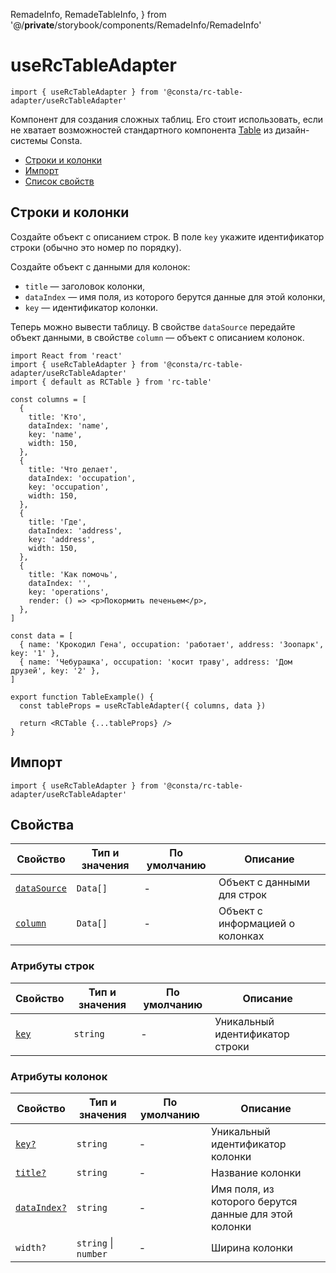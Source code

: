 
  RemadeInfo,
  RemadeTableInfo,
} from '@/__private__/storybook/components/RemadeInfo/RemadeInfo'

# useRcTableAdapter

```tsx
import { useRcTableAdapter } from '@consta/rc-table-adapter/useRcTableAdapter'
```

Компонент для создания сложных таблиц. Его стоит использовать,
если не хватает возможностей стандартного компонента
[Table](https://consta-uikit.vercel.app/?path=/docs/components-table--custom-rows)
из дизайн-системы Consta.

<RemadeInfo
  commponentName="Table"
  apiUrl="https://github.com/react-component/table"
  libraryName="rc-table"
/>

- [Строки и колонки](#строки-и-колонки)
- [Импорт](#импорт)
- [Список свойств](#свойства)

## Строки и колонки

Создайте объект с описанием строк.
В поле `key` укажите идентификатор строки (обычно это номер по порядку).

Создайте объект с данными для колонок:

- `title` — заголовок колонки,
- `dataIndex` — имя поля, из которого берутся данные для этой колонки,
- `key` — идентификатор колонки.

Теперь можно вывести таблицу. В свойстве `dataSource` передайте объект данными,
в свойстве `column` — объект с описанием колонок.

```tsx
import React from 'react'
import { useRcTableAdapter } from '@consta/rc-table-adapter/useRcTableAdapter'
import { default as RCTable } from 'rc-table'

const columns = [
  {
    title: 'Кто',
    dataIndex: 'name',
    key: 'name',
    width: 150,
  },
  {
    title: 'Что делает',
    dataIndex: 'occupation',
    key: 'occupation',
    width: 150,
  },
  {
    title: 'Где',
    dataIndex: 'address',
    key: 'address',
    width: 150,
  },
  {
    title: 'Как помочь',
    dataIndex: '',
    key: 'operations',
    render: () => <p>Покормить печеньем</p>,
  },
]

const data = [
  { name: 'Крокодил Гена', occupation: 'работает', address: 'Зоопарк', key: '1' },
  { name: 'Чебурашка', occupation: 'косит траву', address: 'Дом друзей', key: '2' },
]

export function TableExample() {
  const tableProps = useRcTableAdapter({ columns, data })

  return <RCTable {...tableProps} />
}

```

<TableExample />

## Импорт

```tsx
import { useRcTableAdapter } from '@consta/rc-table-adapter/useRcTableAdapter'
```

## Свойства

<RemadeTableInfo apiUrl="https://github.com/react-component/table" />

| Свойство                          | Тип и значения | По умолчанию | Описание                        |
| --------------------------------- | -------------- | ------------ | ------------------------------- |
| [`dataSource`](#строки-и-колонки) | `Data[]`       | -            | Объект с данными для строк      |
| [`column`](#строки-и-колонки)     | `Data[]`       | -            | Объект с информацией о колонках |

### Атрибуты строк

| Свойство                   | Тип и значения | По умолчанию | Описание                        |
| -------------------------- | -------------- | ------------ | ------------------------------- |
| [`key`](#строки-и-колонки) | `string`       | -            | Уникальный идентификатор строки |

### Атрибуты колонок

| Свойство                          | Тип и значения           | По умолчанию | Описание                                              |
| --------------------------------- | ------------------------ | ------------ | ----------------------------------------------------- |
| [`key?`](#строки-и-колонки)       | `string`                 | -            | Уникальный идентификатор колонки                      |
| [`title?`](#строки-и-колонки)     | `string`                 | -            | Название колонки                                      |
| [`dataIndex?`](#строки-и-колонки) | `string`                 | -            | Имя поля, из которого берутся данные для этой колонки |
| `width?`                          | `string` &#124; `number` | -            | Ширина колонки                                        |
